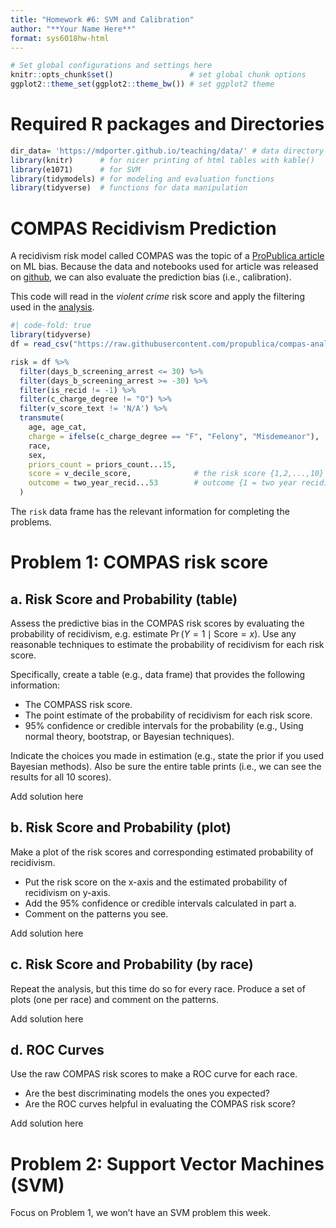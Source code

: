```yaml
---
title: "Homework #6: SVM and Calibration" 
author: "**Your Name Here**"
format: sys6018hw-html
---
```


```r
# Set global configurations and settings here
knitr::opts_chunk$set()                 # set global chunk options
ggplot2::theme_set(ggplot2::theme_bw()) # set ggplot2 theme
```

# Required R packages and Directories {.unnumbered .unlisted}

```r
dir_data= 'https://mdporter.github.io/teaching/data/' # data directory
library(knitr)      # for nicer printing of html tables with kable()
library(e1071)      # for SVM
library(tidymodels) # for modeling and evaluation functions
library(tidyverse)  # functions for data manipulation  
```


# COMPAS Recidivism Prediction

A recidivism risk model called COMPAS was the topic of a [ProPublica article](https://www.propublica.org/article/machine-bias-risk-assessments-in-criminal-sentencing/) on ML bias. Because the data and notebooks used for article was released on [github](https://github.com/propublica/compas-analysis), we can also evaluate the prediction bias (i.e., calibration). 

This code will read in the *violent crime* risk score and apply the filtering used in the [analysis](https://github.com/propublica/compas-analysis/blob/master/Compas%20Analysis.ipynb).
```r
#| code-fold: true
library(tidyverse)
df = read_csv("https://raw.githubusercontent.com/propublica/compas-analysis/master/compas-scores-two-years-violent.csv")

risk = df %>% 
  filter(days_b_screening_arrest <= 30) %>%
  filter(days_b_screening_arrest >= -30) %>% 
  filter(is_recid != -1) %>%
  filter(c_charge_degree != "O") %>%
  filter(v_score_text != 'N/A') %>% 
  transmute(
    age, age_cat,
    charge = ifelse(c_charge_degree == "F", "Felony", "Misdemeanor"),
    race,
    sex,                 
    priors_count = priors_count...15,
    score = v_decile_score,              # the risk score {1,2,...,10}
    outcome = two_year_recid...53        # outcome {1 = two year recidivate}
  )
```

The `risk` data frame has the relevant information for completing the problems.



# Problem 1: COMPAS risk score


## a. Risk Score and Probability (table)

Assess the predictive bias in the COMPAS risk scores by evaluating the probability of recidivism, e.g. estimate $\Pr(Y = 1 \mid \text{Score}=x)$. Use any reasonable techniques to estimate the probability of recidivism for each risk score. 

Specifically, create a table (e.g., data frame) that provides the following information:

- The COMPASS risk score.
- The point estimate of the probability of recidivism for each risk score.
- 95% confidence or credible intervals for the probability (e.g., Using normal theory, bootstrap, or Bayesian techniques).

Indicate the choices you made in estimation (e.g., state the prior if you used Bayesian methods). Also be sure the entire table prints (i.e., we can see the results for all 10 scores).


::: {.callout-note title="Solution"}
Add solution here
:::

## b. Risk Score and Probability (plot)

Make a plot of the risk scores and corresponding estimated probability of recidivism. 

- Put the risk score on the x-axis and the estimated probability of recidivism on y-axis.
- Add the 95% confidence or credible intervals calculated in part a.
- Comment on the patterns you see. 

::: {.callout-note title="Solution"}
Add solution here
:::

## c. Risk Score and Probability (by race)

Repeat the analysis, but this time do so for every race. Produce a set of plots (one per race) and comment on the patterns. 

::: {.callout-note title="Solution"}
Add solution here
:::

## d. ROC Curves

Use the raw COMPAS risk scores to make a ROC curve for each race. 

- Are the best discriminating models the ones you expected? 
- Are the ROC curves helpful in evaluating the COMPAS risk score? 

::: {.callout-note title="Solution"}
Add solution here
:::


# Problem 2: Support Vector Machines (SVM)

Focus on Problem 1, we won't have an SVM problem this week.



    

